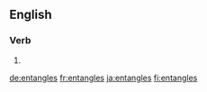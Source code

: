 ==English==

===Verb===
{{head|en|verb form}}

# {{en-third-person singular of|entangle}}

[[de:entangles]]
[[fr:entangles]]
[[ja:entangles]]
[[fi:entangles]]